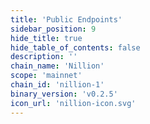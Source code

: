 ```yaml
---
title: 'Public Endpoints'
sidebar_position: 9
hide_title: true
hide_table_of_contents: false
description: ''
chain_name: 'Nillion'
scope: 'mainnet'
chain_id: 'nillion-1'
binary_version: 'v0.2.5'
icon_url: 'nillion-icon.svg'
---
```



<PageTitle
  iconUrl="img/nillion-icon.svg"
  title="Nillion Public Endpoints"
  chainId="nillion-1"
  version="v0.2.5"
/>

<PublicEndpoints chainId="nillion-1" />
